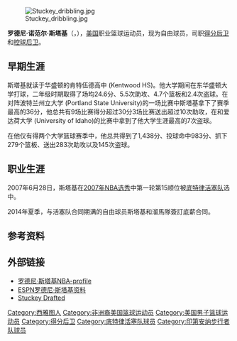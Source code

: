 {{Infobox NBA Player
| name = 罗德尼·斯塔基<br/>Rodney Stuckey
| image = Rodney Stuckey cropped.jpg
| caption =
| position = [[得分后卫|得分后卫]]/[[控球后卫|控球后卫]]
| nickname = Hot Rod, RS3
| height_ft = 6
| height_in = 5
| weight_lb = 205
| league = [[NBA|NBA]]
| team = 
| number = 
| nationality = {{USA}}
| birth_date = {{birth date and age|1986|4|21}}
| birth_place = {{flag|Washington}}[[西雅图|西雅图]]
| college = {{le|东华盛顿大学|Eastern Washington University}}（2005年–2007年）
| highschool = {{le|肯特伍德高级中学 (华盛顿州)|Kentwood High School (Washington)|肯特伍德高中}}（[[华盛顿州|华盛顿州]][[卡温顿_(华盛顿州)|卡温顿]]）
| draft_round = 1
| draft_pick = 15
| draft_year = 2007
| draft_team = [[底特律活塞队|底特律活塞队]]
| career_start = 2007年
| career_end = 
| former_teams = 
| years1 = {{nbay|2007|start}}–{{nbay|2013|end}}
| team1 = [[底特律活塞|底特律活塞]]
| years2 = {{nbay|2014|start}}–{{nbay|2016|end}}
| team2 = [[印第安纳步行者|印第安纳步行者]]
| awards = 
* [[NBA最佳新秀阵容|NBA最佳新秀阵容]]第二阵容（[[2007-08_NBA赛季|2008年]]）
* {{le|大天际联盟|Big Sky Conference}}最有价值球员（2006年）
* 大天际联盟年度最佳新秀（2006年）
* 2次入选大天际联盟最佳阵容第一阵容（2006年、2007年）
* 大天际联盟最佳联赛阵容（2006年）
* 3号球衣为{{le|东华盛顿大学|Eastern Washington University}}退役
| lifetime averages =
| bbr = stuckro01
}}
[[File:Stuckey_dribbling.jpg|thumb]]

'''罗德尼·诺范尔·斯塔基'''（{{lang-en|'''Rodney Norvell Stuckey'''}}，{{bd|1986年|4月21日}}），[[美国|美国]]职业篮球运动员，现为自由球员，司职[[得分后卫|得分后卫]]和[[控球后卫|控球后卫]]。

== 早期生涯 ==
斯塔基就读于华盛顿的肯特伍德高中 (Kentwood HS)。他大学期间在东华盛顿大学打球，二年级时期取得了场均24.6分、5.5次助攻、4.7个篮板和2.4次盗球。在对阵波特兰州立大学 (Portland State University)的一场比赛中斯塔基拿下了赛季最高的36分，他总共有9场比赛得分超过30分3场比赛送出超过10次助攻，在和爱达荷大学 (University of Idaho)的比赛中拿到了他大学生涯最高的7次盗球。

在他仅有得两个大学篮球赛季中，他总共得到了1,438分、投球命中983分、抓下279个篮板、送出283次助攻以及145次盗球。 

== 职业生涯 ==
2007年6月28日，斯塔基在[[2007年NBA选秀|2007年NBA选秀]]中第一轮第15顺位被[[底特律活塞队|底特律活塞队]]选中。

2014年夏季，与活塞队合同期满的自由球员斯塔基和溜馬隊簽訂底薪合同。

== 参考资料 ==
{{reflist}}

== 外部链接 ==
*[http://www.nba.com/playerfile/rodney_stuckey/ 罗德尼·斯塔基NBA-profile]{{en}}
*[http://sports.espn.go.com/ncb/player/profile?playerId=22937 ESPN罗德尼·斯塔基资料]{{en}}
*[http://www.nba.com/pistons/news/langlois_blog_070629.html Stuckey Drafted]{{en}}

{{2007 NBA Draft}}

{{Authority control}}
{{DEFAULTSORT:Stuckey, Rodney}}
[[Category:西雅图人|Category:西雅图人]]
[[Category:非洲裔美国篮球运动员|Category:非洲裔美国篮球运动员]]
[[Category:美国男子篮球运动员|Category:美国男子篮球运动员]]
[[Category:得分后卫|Category:得分后卫]]
[[Category:底特律活塞队球员|Category:底特律活塞队球员]]
[[Category:印第安纳步行者队球员|Category:印第安纳步行者队球员]]